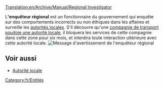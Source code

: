 [[Translation:en/Archive/Manual/Regional Investigator]]


L''''enquêteur régional''' est un fonctionnaire du gouvernement qui enquête sur des comportements incorrects ou non éthiques dans les affaires et surveille les [[fr/Manual/Municipalité|autorités locales]]. S'il découvre qu'une [[fr/Manual/Compagnie de transport|compagnie de transport]] [[fr/Manual/Municipalité#soudoyer-les-autorites-locales|soudoie une autorité locale]], il bloquera les services de cette compagnie dans cette zone pour six mois, et interdira toute interaction ultérieure avec cette autorité locale.
[[File:en/Archive/Manual/Regionalinvestigator.png|center|frame|Message d'avertissement de l'enquêteur régional]]

==Voir aussi==
*[[fr/Manual/Municipalité|Autorité locale]]

[[Category:fr/Entités]]